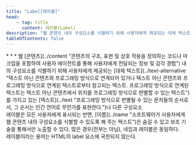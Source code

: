 ```yaml
---
title: "Label[레이블]"
head:
    - tag: title
      content: 레이블(Label)
description: "웹 콘텐츠 내의 구성요소를 식별하기 위해 사용자에게 제공되는 대체 텍스트를 가지고 있는 텍스트나 다른 구성요소"
tableOfContents: false
---
```


<Badge text="WCAG2" variant="note" size="large" />
* * *
웹 [콘텐츠](../content "콘텐츠의 구조, 표현 및 상호 작용을 정의하는 코드나 마크업을 포함하여 사용자 에이전트를 통해 사용자에게 전달되는 정보 및 감각 경험") 내의 구성요소를 식별하기 위해 사용자에게 제공되는 [대체 텍스트](../text-alternative "텍스트 아닌 콘텐츠와 프로그래밍 방식으로 연계되어 있거나 텍스트 아닌 콘텐츠와 프로그래밍 방식으로 연계된 텍스트로부터 참고되는 텍스트. 프로그래밍 방식으로 연계된 텍스트는 텍스트 아닌 콘텐츠에서 위치를 프로그래밍 방식으로 판별할 수 있는 텍스트")를 가지고 있는 [텍스트](../text "프로그래밍 방식으로 판별될 수 있는 문자들의 순서로서, 그 순서는 인간 언어로 무언가를 표현한다.")나 다른 구성요소


<Aside title="참고 1">
레이블은 모든 사용자에게 표시되는 반면, [이름](../name "소프트웨어가 사용자에게 웹 콘텐츠 내의 구성요소를 식별할 수 있도록 해 주는 텍스트")은 숨길 수 있고 보조 기술을 통해서만 노출할 수 있다. 많은 경우(전부는 아님), 네임과 레이블은 동일하다.
</Aside>

<Aside title="참고 2">
레이블이라는 용어는 HTML의 label 요소에 국한되지 않는다.
</Aside>